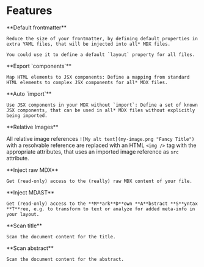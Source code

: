 # Features

<Wrap>
  <Card href="/options/default-frontmatter">
    **Default frontmatter**

    Reduce the size of your frontmatter, by defining default properties in extra YAML files, that will be injected into all* MDX files.

    You could use it to define a default `layout` property for all files.

  </Card>
  <Card href="/options/export-components">
    **Export `components`**

    Map HTML elements to JSX components: Define a mapping from standard HTML elements to complex JSX components for all* MDX files.

  </Card>
  <Card href="/options/auto-imports">
    **Auto `import`**

    Use JSX components in your MDX without `import`: Define a set of known JSX components, that can be used in all* MDX files without explicitly being imported.

  </Card>
  <Card href="/options/relative-images">
    **Relative Images**

All relative image references `![My alt text](my-image.png "Fancy Title")` with a resolvable reference are replaced with an HTML `<img />` tag with the appropriate attributes, that uses an imported image reference as `src` attribute.

  </Card>
  <Card href="/options/inject-rawmdx">
    **Inject raw MDX**

    Get (read-only) access to the (really) raw MDX content of your file.

  </Card>
  <Card href="/options/inject-mdast">
    **Inject MDAST**

    Get (read-only) access to the **M**ark**D**own **A**bstract **S**yntax **T**ree, e.g. to transform to text or analyze for added meta-info in your layout.

  </Card>
  <Card href="/options/scan-title">
    **Scan title**

    Scan the document content for the title.

  </Card>
  <Card href="/options/scan-abstract">
    **Scan abstract**

    Scan the document content for the abstract.

  </Card>
</Wrap>
